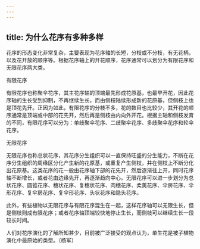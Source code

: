 ```yaml
---
---
---
```

title: 为什么花序有多种多样
---




花序的形态变化非常复杂，主要表现为花序轴的长短，分枝或不分枝，有无花柄，以及花开放的顺序等。根据花序轴上的开花顺序，花序通常可以划分为有限花序和无限花序两大类。

有限花序



有限花序也称聚伞花序，其主花序轴的顶端最先形成花原基，也最早开花，因此花序轴的生长受到抑制，不再继续生长，而由侧枝陆续形成新的花原基，但侧枝上也是顶花先开。正因为如此，有限花序的分枝不多，花的数目也比较少，其开花的顺序通常是顶端或中部的花先开，然后再是侧枝由内向外开花。根据主轴和侧枝发育的不同，有限花序可以分为：单歧聚伞花序、二歧聚伞花序、多歧聚伞花序和轮伞花序。

无限花序



无限花序也称总状花序，其花序分生组织可以一直保持旺盛的分生能力，不断在花序分生组织的周缘区分化产生新的花原基，或重复产生侧枝，并在侧枝上不断分化出花原基。这类花序的花一般由花序轴下部的花先开，然后逐渐往上开，同时花序轴不断增长，或者花由边缘先开，再逐渐趋向中心。无限花序可以进一步划分为总状花序、圆锥花序、穗状花序、复穗状花序、肉穗花序、柔荑花序、伞房花序、伞形花序、复伞房花序、复伞形花序、头状花序和隐头花序。

此外，有些植物以无限花序与有限花序混生在一起，这样花序轴可以无限生长，但是侧枝则成有限花序；或者花序轴顶端较快地停止生长，而侧枝可以继续生长一段较长时间。

人们对花序演化的了解所知甚少，目前被广泛接受的观点认为，单生花是被子植物演化中最原始的类型。（杨军）